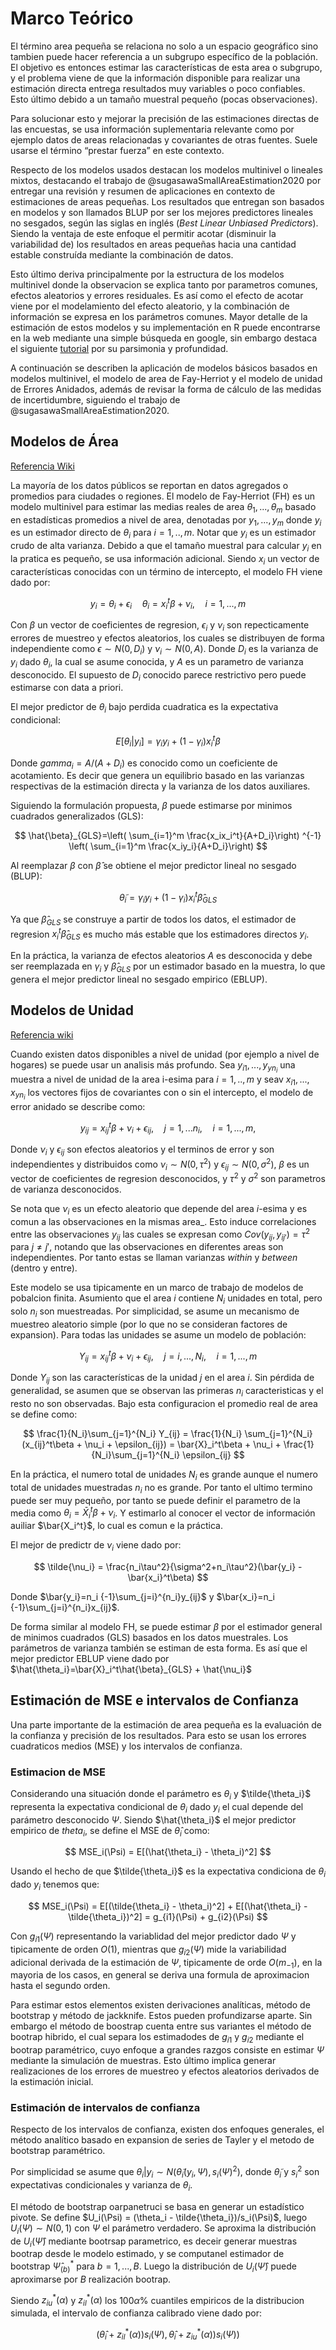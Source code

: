 # Marco Teórico

El término area pequeña se relaciona no solo a un espacio geográfico sino tambien puede hacer referencia a un subgrupo específico de la población. El objetivo es entonces estimar las características de esta area o subgrupo, y el problema viene de que la información disponible para realizar una estimación directa entrega resultados muy variables o poco confiables. Esto último debido a un tamaño muestral pequeño (pocas observaciones). 

Para solucionar esto y mejorar la precisión de las estimaciones directas de las encuestas, se usa información suplementaria relevante como por ejemplo datos de areas relacionadas y covariantes de otras fuentes. Suele usarse el término "prestar fuerza" en este contexto.

Respecto de los modelos usados destacan los modelos multinivel o lineales mixtos, destacando el trabajo de @sugasawaSmallAreaEstimation2020 por entregar una revisión y resumen de aplicaciones en contexto de estimaciones de areas pequeñas. Los resultados que entregan son basados en modelos y son llamados BLUP por ser los mejores predictores lineales no sesgados, según las siglas en inglés (*Best Linear Unbiased Predictors*). Siendo la ventaja de este enfoque el permitir acotar (disminuir la variabilidad de) los resultados en areas pequeñas hacia una cantidad estable construída mediante la combinación de datos.

Esto último deriva principalmente por la estructura de los modelos multinivel donde la observacion se explica tanto por parametros comunes, efectos aleatorios y errores residuales. Es así como el efecto de acotar viene por el modelamiento del efecto aleatorio, y la combinación de información se expresa en los parámetros comunes. Mayor detalle de la estimación de estos modelos y su implementación en R puede encontrarse en la web mediante una simple búsqueda en google, sin embargo destaca el siguiente [tutorial](https://m-clark.github.io/mixed-models-with-R/introduction.html) por su parsimonia y profundidad.

A continuación se describen la aplicación de modelos básicos basados en modelos multinivel, el modelo de area de Fay-Herriot y el modelo de unidad de Errores Anidados, además de revisar la forma de cálculo de las medidas de incertidumbre, siguiendo el trabajo de @sugasawaSmallAreaEstimation2020.

## Modelos de Área

[Referencia Wiki](https://unstats.un.org/wiki/display/SAE4SDG/Area-level+models)

La mayoría de los datos públicos se reportan en datos agregados o promedios para ciudades o regiones. El modelo de Fay-Herriot (FH) es un modelo multinivel para estimar las medias reales de area $\theta_1,...,\theta_m$ basado en estadísticas promedios a nivel de area, denotadas por $y_1,...,y_m$ donde $y_i$ es un estimador directo de $\theta_i$ para $i=1,..,m$. Notar que $y_i$ es un estimador crudo de alta varianza. Debido a que  el tamaño muestral para calcular $y_i$ en la pratica es pequeño, se usa información adicional. Siendo $x_i$ un vector de características conocidas con un término de intercepto, el modelo FH viene dado por:

$$
y_i=\theta_i+\epsilon_i \quad \theta_i=x^t_i\beta +\nu_i,\quad i=1,...,m
$$

Con $\beta$ un vector de coeficientes de regresion, $\epsilon_i$ y $\nu_i$ son repecticamente errores de muestreo y efectos aleatorios, los cuales se distribuyen de forma independiente como $\epsilon\sim N(0,D_i)$ y $\nu_i\sim N(0,A)$. Donde $D_i$ es la varianza de $y_i$ dado $\theta_i$, la cual se asume conocida, y $A$ es un parametro de varianza desconocido. El supuesto de $D_i$ conocido parece restrictivo pero puede estimarse con data a priori.

El mejor predictor de $\theta_i$ bajo perdida cuadratica es la expectativa condicional:

$$
E[\theta_i|y_i] = \gamma_iy_i + (1-\gamma_i)x_i^t\beta
$$

Donde $gamma_i=A/(A+D_i)$ es conocido como un coeficiente de acotamiento. Es decir que genera un equilibrio basado en las varianzas respectivas de la estimación directa y la varianza de los datos auxiliares.

Siguiendo la formulación propuesta, $\beta$ puede estimarse por minimos cuadrados generalizados (GLS):

$$
\hat{\beta}_{GLS}=\left( \sum_{i=1}^m \frac{x_ix_i^t}{A+D_i}\right) ^{-1} \left( \sum_{i=1}^m \frac{x_iy_i}{A+D_i}\right)
$$

Al reemplazar $\beta$ con $\hat{\beta}$ se obtiene el mejor predictor lineal no sesgado (BLUP):

$$
\tilde{\theta}_i = \gamma_iy_i + (1-\gamma_i)x_i^t\hat{\beta}_{GLS}
$$

Ya que $\hat{\beta}_{GLS}$ se construye a partir de todos los datos, el estimador de regresion $x_i^t \hat{\beta}_{GLS}$ es mucho más estable que los estimadores directos $y_i$.

En la práctica, la varianza de efectos aleatorios $A$ es desconocida y debe ser reemplazada en $\gamma_i$ y $\hat{\beta}_{GLS}$ por un estimador basado en la muestra, lo que genera el mejor predictor lineal no sesgado empirico (EBLUP).

## Modelos de Unidad

[Referencia wiki](https://unstats.un.org/wiki/display/SAE4SDG/Unit-level+models) 

Cuando existen datos disponibles a nivel de unidad (por ejemplo a nivel de hogares) se puede usar un analisis más profundo. Sea $y_{i1},...,y_{yn_i}$ una muestra a nivel de unidad de la area i-esima para $i=1,..,m$ y seav $x_{i1},...,x_{yn_i}$ los vectores fijos de covariantes con o sin el intercepto, el modelo de error anidado se describe como:


$$
y_{ij} = x_{ij}^t\beta + \nu_i + \epsilon_{ij}, \quad j=1,...n_i, \quad i=1,...,m,
$$

Donde $\nu_i$ y $\epsilon_{ij}$ son efectos aleatorios y el terminos de error y son independientes y distribuidos como $\nu_i\sim N(0,\tau^2)$ y $\epsilon_{ij} \sim N(0, \sigma ^2)$, $\beta$ es un vector de coeficientes de regresion desconocidos, y $\tau ^2$ y $\sigma^2$ son parametros de varianza desconocidos.

Se nota que $\nu_i$ es un efecto aleatorio que depende del area $i$-esima y es comun a las observaciones en la mismas area_. Esto induce correlaciones entre las observaciones $y_{ij}$ las cuales se expresan como $Cov(y_{ij}, y_{ij'})=\tau^2$ para $j\neq j'$, notando que las observaciones en diferentes areas son independientes. Por tanto estas se llaman varianzas *within* y *between* (dentro y entre). 

Este modelo se usa tipicamente en un marco de trabajo de modelos de pobalcion finita. Asumiento que el area $i$ contiene $N_i$ unidades en total, pero solo $n_i$ son muestreadas. Por simplicidad, se asume un mecanismo de muestreo aleatorio simple (por lo que no se consideran factores de expansion). Para todas las unidades se asume un modelo de población:

$$
Y_{ij} = x_{ij}^t\beta +\nu_i + \epsilon_{ij}, \quad j=i,...,N_i, \quad i=1,...,m
$$

Donde $Y_{ij}$ son las características de la unidad $j$ en el area $i$. Sin pérdida de generalidad, se asumen que se observan las primeras $n_i$ caracteristicas y el resto no son observadas. Bajo esta configuracion el promedio real de area se define como:

$$
\frac{1}{N_i}\sum_{j=1}^{N_i} Y_{ij} = \frac{1}{N_i} \sum_{j=1}^{N_i}(x_{ij}^t\beta + \nu_i + \epsilon_{ij}) = \bar{X}_i^t\beta + \nu_i + \frac{1}{N_i}\sum_{j=1}^{N_i} \epsilon_{ij}
$$

En la práctica, el numero total de unidades $N_i$ es grande aunque el numero total de unidades muestradas $n_i$ no es grande. Por tanto el ultimo termino puede ser muy pequeño, por tanto se puede definir el parametro de la media como $\theta_i = \bar{X}_i^t\beta+\nu_i$. Y estimarlo al conocer el vector de información auiliar $\bar{X_i^t}$, lo cual es comun e la práctica. 

El mejor de predictr de $\nu_i$ viene dado por:

$$
\tilde{\nu_i} = \frac{n_i\tau^2}{\sigma^2+n_i\tau^2}(\bar{y_i} - \bar{x_i}^t\beta)
$$

Donde $\bar{y_i}=n_i {-1}\sum_{j=i}^{n_i}y_{ij}$ y $\bar{x_i}=n_i {-1}\sum_{j=i}^{n_i}x_{ij}$. 

De forma similar al modelo FH, se puede estimar $\beta$ por el estimador general de minimos cuadrados (GLS) basados en los datos muestrales. Los parámetros de varianza también se estiman de esta forma. Es así que el mejor predictor EBLUP viene dado por $\hat{\theta_i}=\bar{X}_i^t\hat{\beta}_{GLS} + \hat{\nu_i}$

## Estimación de MSE e intervalos de Confianza

Una parte importante de la estimación de area pequeña es la evaluación de la confianza y precisión de los resultados. Para esto se usan los errores cuadraticos medios (MSE) y los intervalos de confianza.

### Estimacion de MSE

Considerando una situación donde el parámetro es $\theta_i$ y $\tilde{\theta_i}$ representa la expectativa condicional de $\theta_i$ dado $y_i$ el cual depende del parámetro desconocido $\Psi$. Siendo $\hat{\theta_i}$ el mejor predictor empirico de $theta_i$, se define el MSE de $\hat{\theta}_i$ como:

$$
MSE_i(\Psi) = E[(\hat{\theta_i} - \theta_i)^2]
$$

Usando el hecho de que $\tilde{\theta_i}$ es la expectativa condiciona de $\theta_i$ dado $y_i$ tenemos que:

$$
MSE_i(\Psi) = E[(\tilde{\theta_i} - \theta_i)^2] + E[(\hat{\theta_i} - \tilde{\theta_i})^2] = g_{i1}(\Psi) + g_{i2}(\Psi)
$$

Con $g_{i1}(\Psi)$ representando la variablidad del mejor predictor dado $\Psi$ y tipicamente de orden $O(1)$, mientras que $g_{i2}(\Psi)$ mide la variabilidad adicional derivada de la estimación de $\Psi$, tipicamente de orde $O(m_{-1})$, en la mayoria de los casos, en general se deriva una formula de aproximacion hasta el segundo orden.

Para estimar estos elementos existen derivaciones analíticas, método de bootstrap y método de jackknife. Estos pueden profundizarse aparte. Sin embargo el método de boostrap cuenta entre sus variantes el método de bootrap hibrido, el cual separa los estimadodes de $g_{i1}$ y $g_{i2}$ mediante el bootrap paramétrico, cuyo enfoque a grandes razgos consiste en estimar $\Psi$ mediante la simulación de muestras. Esto último implica generar realizaciones de los errores de muestreo y efectos aleatorios derivados de la estimación inicial.

### Estimación de intervalos de confianza

Respecto de los intervalos de confianza, existen dos enfoques generales, el método analítico basado en expansion de series de Tayler y el metodo de bootstrap paramétrico.

Por simplicidad se asume que $\theta_i|y_i \sim N(\tilde{\theta}_i(y_i,\Psi), s_i(\Psi)^2)$, donde $\tilde{\theta}_i$ y $s_i^2$ son expectativas condicionales y varianza de $\theta_i$.

El método de bootstrap oarpanetruci se basa en generar un estadístico pivote. Se define $U_i(\Psi) = (\theta_i - \tilde{\theta_i})/s_i(\Psi)$, luego $U_i(\Psi) \sim N(0,1)$ con $\Psi$ el parámetro verdadero. Se aproxima la distribución de $U_i(\hat{\Psi})$ mediante bootrsap parametrico, es deceir generar muestras bootrap desde le modelo estimado, y se computanel estimador de bootstrap $\hat{\Psi}_{(b)}^*$ para $b=1,...,B$. Luego la distribución de $U_i(\hat{\Psi})$ puede aproximarse por $B$ realización bootrap. 

Siendo $z_{iu}^*(\alpha)$ y  $z_{il}^*(\alpha)$ los 100$\alpha$% cuantiles empiricos de la distribucion simulada, el intervalo de confianza calibrado viene dado por:

$$
(\hat{\theta}_i +  z_{il}^*(\alpha)) s_i(\Psi), \hat{\theta}_i +  z_{iu}^*(\alpha)) s_i(\Psi))
$$



